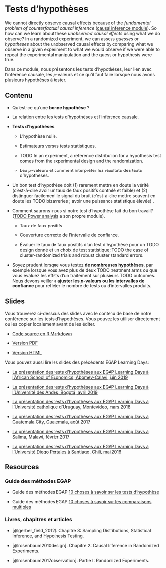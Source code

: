 # Tests d'hypothèses {.tabset}

We cannot directly observe causal effects because of the *fundamental problem of counterfactual causal inference* ([causal inference module](causal-inference.html)).  So how can we learn about these *unobserved causal effects* using what we do observe?  In a randomized experiment, we can assess *guesses* or *hypotheses* about the unobserved causal effects by comparing what we observe in a given experiment to what we would observe if we were able to repeat the experimental manipulation and the guess or hypothesis were true.

Dans ce module, nous présentons les tests d'hypothèses, leur lien avec l'inférence causale, les $p$-valeurs et ce qu'il faut faire lorsque nous avons plusieurs hypothèses à tester.

## Contenu

- Qu'est-ce qu'une **bonne hypothèse** ?

- La relation entre les tests d'hypothèses et l'inférence causale.

- **Tests d'hypothèses**.

     - L'hypothèse nulle.

     - Estimateurs versus tests statistiques.

     - TODO In an experiment, a reference distribution for a hypothesis test comes from the experimental design and the randomization.

     - Les $p$-valeurs et comment interpréter les résultats des tests d'hypothèses.

- Un bon test d'hypothèse doit (1) rarement mettre en doute la vérité (c'est-à-dire avoir un taux de faux positifs contrôlé et faible) et (2) distinguer facilement le signal du bruit (c'est-à-dire mettre souvent en doute les TODO bizarreries ; avoir une puissance statistique élevée) .

- Comment saurons-nous si notre test d'hypothèse fait du bon travail? ([TODO Power analysis](statistical-power-and-design-diagnosands.html) a son propre module).

    - Taux de faux positifs.
    
    - Couverture correcte de l'intervalle de confiance.

    - Évaluer le taux de faux positifs d'un test d'hypothèse pour un TODO design donné et un choix de test statistique; TODO the case of cluster-randomized trials and robust cluster standard errors.

- Soyez prudent lorsque vous testez **de nombreuses hypothèses**, par exemple lorsque vous avez plus de deux TODO treatment arms ou que vous évaluez les effets d'un traitement sur plusieurs TODO outcomes. Nous devons veiller à **ajuster les $p$-valeurs ou les intervalles de confiance** pour refléter le nombre de tests ou d'intervalles produits.

## Slides

Vous trouverez ci-dessous des slides avec le contenu de base de notre conférence sur les tests d'hypothèses. Vous pouvez les utiliser directement ou les copier localement avant de les éditer.

 - [Code source en R Markdown](https://egap.github.io/learningdays-resources/Slides/hypothesistesting-slides.Rmd)

 - [Version PDF](https://egap.github.io/learningdays-resources/Slides/hypothesistesting-slides.pdf)

 - [Version HTML](https://egap.github.io/learningdays-resources/Slides/hypothesistesting-slides.html)

Vous pouvez aussi lire les slides des précédents EGAP Learning Days:

 - [La présentation des tests d'hypothèses aux EGAP Learning Days à l'African School of Economics, Abomey-Calavi, juin 2019](https://egap.github.io/learningdays-resources/Slides/Examples/hypothesistesting-benin.pdf)

 - [La présentation des tests d'hypothèses aux EGAP Learning Days à l'Université des Andes, Bogotá, avril 2019](https://egap.github.io/learningdays-resources/Slides/Examples/hypothesistesting-bogota.pdf)

 - [La présentation des tests d'hypothèses aux EGAP Learning Days à l'Université catholique d'Uruguay, Montevideo, mars 2018](https://egap.github.io/learningdays-resources/Slides/Examples/hypothesistesting-montevideo.pdf)

 - [La présentation des tests d'hypothèses aux EGAP Learning Days à Guatemala City, Guatemala, août 2017](https://egap.github.io/learningdays-resources/Slides/Examples/hypothesistesting-guatemala.pdf)

 - [La présentation des tests d'hypothèses aux EGAP Learning Days à Salima, Malawi, février 2017](https://egap.github.io/learningdays-resources/Slides/Examples/hypothesistesting-malawi.pdf)

 - [La présentation des tests d'hypothèses aux EGAP Learning Days à l'Université Diego Portales à Santiago, Chili, mai 2016](https://egap.github.io/learningdays-resources/Slides/Examples/hypothesistesting-santiago.pdf)


## Resources

### Guide des méthodes EGAP

  - Guide des méthodes EGAP [10 choses à savoir sur les tests d'hypothèse](https://egap.org/resource/10-things-to-know-about-hypothesis-testing/)

  - Guide des méthodes EGAP [10 choses à savoir sur les comparaisons multiples](https://egap.org/resource/10-things-to-know-about-multiple-comparisons/)

### Livres, chapitres et articles

 - [@gerber_field_2012]. Chapitre 3: Sampling Distributions, Statistical Inference, and Hypothesis Testing.
 
 - [@rosenbaum2010design]. Chapitre 2: Causal Inference in Randomized Experiments.

 - [@rosenbaum2017observation]. Partie I: Randomized Experiments.

